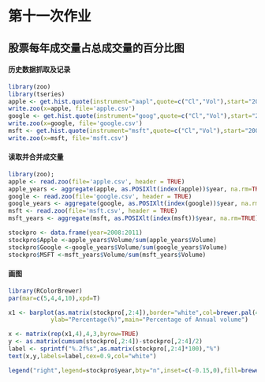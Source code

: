 # 第十一次作业

## 股票每年成交量占总成交量的百分比图

#### 历史数据抓取及记录

```r
library(zoo)
library(tseries)
apple <- get.hist.quote(instrument="aapl",quote=c("Cl","Vol"),start="2008-01-01",end="2011-12-31")
write.zoo(x=apple, file='apple.csv')
google <- get.hist.quote(instrument="goog",quote=c("Cl","Vol"),start="2008-01-01",end="2011-12-31")
write.zoo(x=google, file='google.csv')
msft <- get.hist.quote(instrument="msft",quote=c("Cl","Vol"),start="2008-01-01",end="2011-12-31")
write.zoo(x=msft, file='msft.csv')
```

#### 读取并合并成交量

```r
library(zoo);
apple <- read.zoo(file='apple.csv', header = TRUE)
apple_years <- aggregate(apple, as.POSIXlt(index(apple))$year, na.rm=TRUE)
google <- read.zoo(file='google.csv', header = TRUE)
google_years <- aggregate(google, as.POSIXlt(index(google))$year, na.rm=TRUE)
msft <- read.zoo(file='msft.csv', header = TRUE)
msft_years <- aggregate(msft, as.POSIXlt(index(msft))$year, na.rm=TRUE)

stockpro <- data.frame(year=2008:2011)
stockpro$Apple <-apple_years$Volume/sum(apple_years$Volume)
stockpro$Google <-google_years$Volume/sum(google_years$Volume)
stockpro$MSFT <-msft_years$Volume/sum(msft_years$Volume)
```


#### 画图

```r
library(RColorBrewer)
par(mar=c(5,4,4,10),xpd=T)

x1 <- barplot(as.matrix(stockpro[,2:4]),border="white",col=brewer.pal(4,"Set1"),
            ylab="Percentage(%)",main="Percentage of Annual volume") 

x <- matrix(rep(x1,4),4,3,byrow=TRUE)
y <- as.matrix(cumsum(stockpro[,2:4])-stockpro[,2:4]/2)
label <- sprintf("%.2f%s",as.matrix(stockpro[,2:4]*100),"%")
text(x,y,labels=label,cex=0.9,col="white")

legend("right",legend=stockpro$year,bty="n",inset=c(-0.15,0),fill=brewer.pal(4,"Set1"))
```